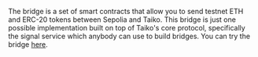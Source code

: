 The bridge is a set of smart contracts that allow you to send testnet ETH and ERC-20 tokens between Sepolia and Taiko. This bridge is just one possible implementation built on top of Taiko's core protocol, specifically the signal service which anybody can use to build bridges. You can try the bridge [here](https://bridge.a2.taiko.xyz).
